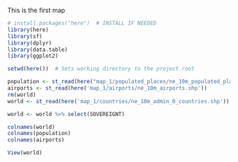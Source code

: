 This is the first map


```r
# install.packages("here")  # INSTALL IF NEEDED
library(here)
library(sf)
library(dplyr)
library(data.table)
library(ggplot2)

setwd(here())  # Sets working directory to the project root

population <- st_read(here("map_1/populated_places/ne_10m_populated_places.shp"))
airports <- st_read(here('map_1/airports/ne_10m_airports.shp'))
rm(world)
world <- st_read(here('map_1/countries/ne_10m_admin_0_countries.shp'))
```

```r
world <- world %>% select(SOVEREIGNT)
```
```r
colnames(world)
colnames(population)
colnames(airports)
```

```r
View(world)
```